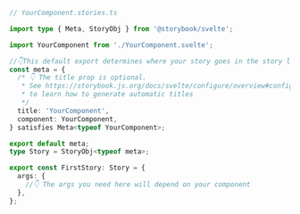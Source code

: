 ```ts
// YourComponent.stories.ts

import type { Meta, StoryObj } from '@storybook/svelte';

import YourComponent from './YourComponent.svelte';

//👇This default export determines where your story goes in the story list
const meta = {
  /* 👇 The title prop is optional.
   * See https://storybook.js.org/docs/svelte/configure/overview#configure-story-loading
   * to learn how to generate automatic titles
   */
  title: 'YourComponent',
  component: YourComponent,
} satisfies Meta<typeof YourComponent>;

export default meta;
type Story = StoryObj<typeof meta>;

export const FirstStory: Story = {
  args: {
    //👇 The args you need here will depend on your component
  },
};
```
